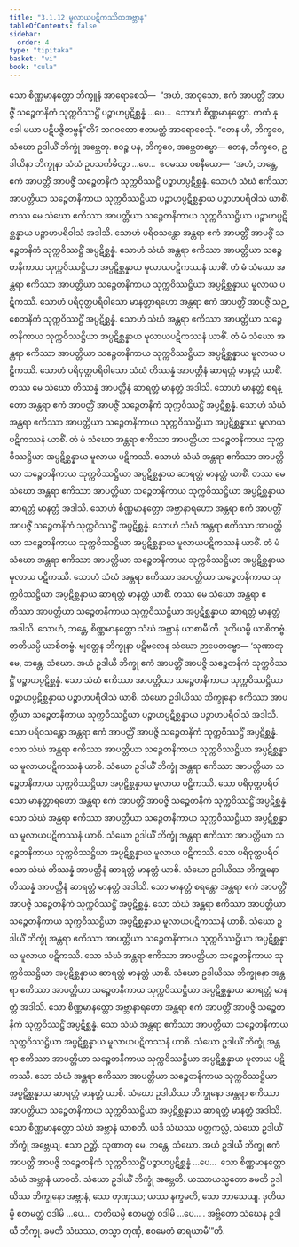 ```yaml
---
title: "3.1.12 မူလာယပဋိကဿိတအဗ္ဘာန"
tableOfContents: false
sidebar:
  order: 4
type: "tipitaka"
basket: "vi"
book: "cula"
---
```



<DynamicBreadcrumb />

<Division number="119" book="cula">

<Paragraph number="565" book="cula">
သော စိဏ္ဏမာနတ္တော ဘိက္ခူနံ အာရောစေသိ—  “အဟံ, အာဝုသော, ဧကံ အာပတ္တိံ အာပဇ္ဇိံ သဉ္စေတနိကံ သုက္ကဝိဿဋ္ဌိံ ပဉ္စာဟပ္ပဋိစ္ဆန္နံ …ပေ…  သောဟံ စိဏ္ဏမာနတ္တော. ကထံ နု ခေါ မယာ ပဋိပဇ္ဇိတဗ္ဗန်”တိ? ဘဂဝတော ဧတမတ္ထံ အာရောစေသုံ. “တေန ဟိ, ဘိက္ခဝေ, သံဃော ဥဒါယိံ ဘိက္ခုံ အဗ္ဘေတု. ဧဝဉ္စ ပန, ဘိက္ခဝေ, အဗ္ဘေတဗ္ဗော—
</Paragraph>

<Paragraph number="566" book="cula">
တေန, ဘိက္ခဝေ, ဥဒါယိနာ ဘိက္ခုနာ သံဃံ ဥပသင်္ကမိတွာ …ပေ…  ဧဝမဿ ဝစနီယော—  ‘အဟံ, ဘန္တေ, ဧကံ အာပတ္တိံ အာပဇ္ဇိံ သဉ္စေတနိကံ သုက္ကဝိဿဋ္ဌိံ ပဉ္စာဟပ္ပဋိစ္ဆန္နံ. သောဟံ သံဃံ ဧကိဿာ အာပတ္တိယာ သဉ္စေတနိကာယ သုက္ကဝိဿဋ္ဌိယာ ပဉ္စာဟပ္ပဋိစ္ဆန္နာယ ပဉ္စာဟပရိဝါသံ ယာစိံ. တဿ မေ သံဃော ဧကိဿာ အာပတ္တိယာ သဉ္စေတနိကာယ သုက္ကဝိဿဋ္ဌိယာ ပဉ္စာဟပ္ပဋိစ္ဆန္နာယ ပဉ္စာဟပရိဝါသံ အဒါသိ. သောဟံ ပရိဝသန္တော အန္တရာ ဧကံ အာပတ္တိံ အာပဇ္ဇိံ သဉ္စေတနိကံ သုက္ကဝိဿဋ္ဌိံ အပ္ပဋိစ္ဆန္နံ. သောဟံ သံဃံ အန္တရာ ဧကိဿာ အာပတ္တိယာ သဉ္စေတနိကာယ သုက္ကဝိဿဋ္ဌိယာ အပ္ပဋိစ္ဆန္နာယ မူလာယပဋိကဿနံ ယာစိံ. တံ မံ သံဃော အန္တရာ ဧကိဿာ အာပတ္တိယာ သဉ္စေတနိကာယ သုက္ကဝိဿဋ္ဌိယာ အပ္ပဋိစ္ဆန္နာယ မူလာယ ပဋိကဿိ. သောဟံ ပရိဝုတ္ထပရိဝါသော မာနတ္တာရဟော အန္တရာ ဧကံ အာပတ္တိံ အာပဇ္ဇိံ သဉ္စေတနိကံ သုက္ကဝိဿဋ္ဌိံ အပ္ပဋိစ္ဆန္နံ. သောဟံ သံဃံ အန္တရာ ဧကိဿာ အာပတ္တိယာ သဉ္စေတနိကာယ သုက္ကဝိဿဋ္ဌိယာ အပ္ပဋိစ္ဆန္နာယ မူလာယပဋိကဿနံ ယာစိံ. တံ မံ သံဃော အန္တရာ ဧကိဿာ အာပတ္တိယာ သဉ္စေတနိကာယ သုက္ကဝိဿဋ္ဌိယာ အပ္ပဋိစ္ဆန္နာယ မူလာယ ပဋိကဿိ. သောဟံ ပရိဝုတ္ထပရိဝါသော သံဃံ တိဿန္နံ အာပတ္တီနံ ဆာရတ္တံ မာနတ္တံ ယာစိံ. တဿ မေ သံဃော တိဿန္နံ အာပတ္တီနံ ဆာရတ္တံ မာနတ္တံ အဒါသိ. သောဟံ မာနတ္တံ စရန္တော အန္တရာ ဧကံ အာပတ္တိံ အာပဇ္ဇိံ သဉ္စေတနိကံ သုက္ကဝိဿဋ္ဌိံ အပ္ပဋိစ္ဆန္နံ. သောဟံ သံဃံ အန္တရာ ဧကိဿာ အာပတ္တိယာ သဉ္စေတနိကာယ သုက္ကဝိဿဋ္ဌိယာ အပ္ပဋိစ္ဆန္နာယ မူလာယပဋိကဿနံ ယာစိံ. တံ မံ သံဃော အန္တရာ ဧကိဿာ အာပတ္တိယာ သဉ္စေတနိကာယ သုက္ကဝိဿဋ္ဌိယာ အပ္ပဋိစ္ဆန္နာယ မူလာယ ပဋိကဿိ. သောဟံ သံဃံ အန္တရာ ဧကိဿာ အာပတ္တိယာ သဉ္စေတနိကာယ သုက္ကဝိဿဋ္ဌိယာ အပ္ပဋိစ္ဆန္နာယ ဆာရတ္တံ မာနတ္တံ ယာစိံ. တဿ မေ သံဃော အန္တရာ ဧကိဿာ အာပတ္တိယာ သဉ္စေတနိကာယ သုက္ကဝိဿဋ္ဌိယာ အပ္ပဋိစ္ဆန္နာယ ဆာရတ္တံ မာနတ္တံ အဒါသိ. သောဟံ စိဏ္ဏမာနတ္တော အဗ္ဘာနာရဟော အန္တရာ ဧကံ အာပတ္တိံ အာပဇ္ဇိံ သဉ္စေတနိကံ သုက္ကဝိဿဋ္ဌိံ အပ္ပဋိစ္ဆန္နံ. သောဟံ သံဃံ အန္တရာ ဧကိဿာ အာပတ္တိယာ သဉ္စေတနိကာယ သုက္ကဝိဿဋ္ဌိယာ အပ္ပဋိစ္ဆန္နာယ မူလာယပဋိကဿနံ ယာစိံ. တံ မံ သံဃော အန္တရာ ဧကိဿာ အာပတ္တိယာ သဉ္စေတနိကာယ သုက္ကဝိဿဋ္ဌိယာ အပ္ပဋိစ္ဆန္နာယ မူလာယ ပဋိကဿိ. သောဟံ သံဃံ အန္တရာ ဧကိဿာ အာပတ္တိယာ သဉ္စေတနိကာယ သုက္ကဝိဿဋ္ဌိယာ အပ္ပဋိစ္ဆန္နာယ ဆာရတ္တံ မာနတ္တံ ယာစိံ. တဿ မေ သံဃော အန္တရာ ဧကိဿာ အာပတ္တိယာ သဉ္စေတနိကာယ သုက္ကဝိဿဋ္ဌိယာ အပ္ပဋိစ္ဆန္နာယ ဆာရတ္တံ မာနတ္တံ အဒါသိ. သောဟံ, ဘန္တေ, စိဏ္ဏမာနတ္တော သံဃံ အဗ္ဘာနံ ယာစာမီ’တိ.
</Paragraph>

<Paragraph number="567" book="cula">
ဒုတိယမ္ပိ ယာစိတဗ္ဗံ. တတိယမ္ပိ ယာစိတဗ္ဗံ. ဗျတ္တေန ဘိက္ခုနာ ပဋိဗလေန သံဃော ဉာပေတဗ္ဗော—
</Paragraph>

</Division>
<Division number="120" book="cula">

<Paragraph number="568" book="cula">
‘သုဏာတု မေ, ဘန္တေ, သံဃော. အယံ ဥဒါယီ ဘိက္ခု ဧကံ အာပတ္တိံ အာပဇ္ဇိ သဉ္စေတနိကံ သုက္ကဝိဿဋ္ဌိံ ပဉ္စာဟပ္ပဋိစ္ဆန္နံ. သော သံဃံ ဧကိဿာ အာပတ္တိယာ သဉ္စေတနိကာယ သုက္ကဝိဿဋ္ဌိယာ ပဉ္စာဟပ္ပဋိစ္ဆန္နာယ ပဉ္စာဟပရိဝါသံ ယာစိ. သံဃော ဥဒါယိဿ ဘိက္ခုနော ဧကိဿာ အာပတ္တိယာ သဉ္စေတနိကာယ သုက္ကဝိဿဋ္ဌိယာ ပဉ္စာဟပ္ပဋိစ္ဆန္နာယ ပဉ္စာဟပရိဝါသံ အဒါသိ. သော ပရိဝသန္တော အန္တရာ ဧကံ အာပတ္တိံ အာပဇ္ဇိ သဉ္စေတနိကံ သုက္ကဝိဿဋ္ဌိံ အပ္ပဋိစ္ဆန္နံ. သော သံဃံ အန္တရာ ဧကိဿာ အာပတ္တိယာ သဉ္စေတနိကာယ သုက္ကဝိဿဋ္ဌိယာ အပ္ပဋိစ္ဆန္နာယ မူလာယပဋိကဿနံ ယာစိ. သံဃော ဥဒါယိံ ဘိက္ခုံ အန္တရာ ဧကိဿာ အာပတ္တိယာ သဉ္စေတနိကာယ သုက္ကဝိဿဋ္ဌိယာ အပ္ပဋိစ္ဆန္နာယ မူလာယ ပဋိကဿိ. သော ပရိဝုတ္ထပရိဝါသော မာနတ္တာရဟော အန္တရာ ဧကံ အာပတ္တိံ အာပဇ္ဇိ သဉ္စေတနိကံ သုက္ကဝိဿဋ္ဌိံ အပ္ပဋိစ္ဆန္နံ. သော သံဃံ အန္တရာ ဧကိဿာ အာပတ္တိယာ သဉ္စေတနိကာယ သုက္ကဝိဿဋ္ဌိယာ အပ္ပဋိစ္ဆန္နာယ မူလာယပဋိကဿနံ ယာစိ. သံဃော ဥဒါယိံ ဘိက္ခုံ အန္တရာ ဧကိဿာ အာပတ္တိယာ သဉ္စေတနိကာယ သုက္ကဝိဿဋ္ဌိယာ အပ္ပဋိစ္ဆန္နာယ မူလာယ ပဋိကဿိ. သော ပရိဝုတ္ထပရိဝါသော သံဃံ တိဿန္နံ အာပတ္တီနံ ဆာရတ္တံ မာနတ္တံ ယာစိ. သံဃော ဥဒါယိဿ ဘိက္ခုနော တိဿန္နံ အာပတ္တီနံ ဆာရတ္တံ မာနတ္တံ အဒါသိ. သော မာနတ္တံ စရန္တော အန္တရာ ဧကံ အာပတ္တိံ အာပဇ္ဇိ သဉ္စေတနိကံ သုက္ကဝိဿဋ္ဌိံ အပ္ပဋိစ္ဆန္နံ. သော သံဃံ အန္တရာ ဧကိဿာ အာပတ္တိယာ သဉ္စေတနိကာယ သုက္ကဝိဿဋ္ဌိယာ အပ္ပဋိစ္ဆန္နာယ မူလာယပဋိကဿနံ ယာစိ. သံဃော ဥဒါယိံ ဘိက္ခုံ အန္တရာ ဧကိဿာ အာပတ္တိယာ သဉ္စေတနိကာယ သုက္ကဝိဿဋ္ဌိယာ အပ္ပဋိစ္ဆန္နာယ မူလာယ ပဋိကဿိ. သော သံဃံ အန္တရာ ဧကိဿာ အာပတ္တိယာ သဉ္စေတနိကာယ သုက္ကဝိဿဋ္ဌိယာ အပ္ပဋိစ္ဆန္နာယ ဆာရတ္တံ မာနတ္တံ ယာစိ. သံဃော ဥဒါယိဿ ဘိက္ခုနော အန္တရာ ဧကိဿာ အာပတ္တိယာ သဉ္စေတနိကာယ သုက္ကဝိဿဋ္ဌိယာ အပ္ပဋိစ္ဆန္နာယ ဆာရတ္တံ မာနတ္တံ အဒါသိ. သော စိဏ္ဏမာနတ္တော အဗ္ဘာနာရဟော အန္တရာ ဧကံ အာပတ္တိံ အာပဇ္ဇိ သဉ္စေတနိကံ သုက္ကဝိဿဋ္ဌိံ အပ္ပဋိစ္ဆန္နံ. သော သံဃံ အန္တရာ ဧကိဿာ အာပတ္တိယာ သဉ္စေတနိကာယ သုက္ကဝိဿဋ္ဌိယာ အပ္ပဋိစ္ဆန္နာယ မူလာယပဋိကဿနံ ယာစိ. သံဃော ဥဒါယိံ ဘိက္ခုံ အန္တရာ ဧကိဿာ အာပတ္တိယာ သဉ္စေတနိကာယ သုက္ကဝိဿဋ္ဌိယာ အပ္ပဋိစ္ဆန္နာယ မူလာယ ပဋိကဿိ. သော သံဃံ အန္တရာ ဧကိဿာ အာပတ္တိယာ သဉ္စေတနိကာယ သုက္ကဝိဿဋ္ဌိယာ အပ္ပဋိစ္ဆန္နာယ ဆာရတ္တံ မာနတ္တံ ယာစိ. သံဃော ဥဒါယိဿ ဘိက္ခုနော အန္တရာ ဧကိဿာ အာပတ္တိယာ သဉ္စေတနိကာယ သုက္ကဝိဿဋ္ဌိယာ အပ္ပဋိစ္ဆန္နာယ ဆာရတ္တံ မာနတ္တံ အဒါသိ. သော စိဏ္ဏမာနတ္တော သံဃံ အဗ္ဘာနံ ယာစတိ. ယဒိ သံဃဿ ပတ္တကလ္လံ, သံဃော ဥဒါယိံ ဘိက္ခုံ အဗ္ဘေယျ. ဧသာ ဉတ္တိ.
</Paragraph>

<Paragraph number="569" book="cula">
သုဏာတု မေ, ဘန္တေ, သံဃော. အယံ ဥဒါယီ ဘိက္ခု ဧကံ အာပတ္တိံ အာပဇ္ဇိ သဉ္စေတနိကံ သုက္ကဝိဿဋ္ဌိံ ပဉ္စာဟပ္ပဋိစ္ဆန္နံ …ပေ…  သော စိဏ္ဏမာနတ္တော သံဃံ အဗ္ဘာနံ ယာစတိ. သံဃော ဥဒါယိံ ဘိက္ခုံ အဗ္ဘေတိ. ယဿာယသ္မတော ခမတိ ဥဒါယိဿ ဘိက္ခုနော အဗ္ဘာနံ, သော တုဏှဿ; ယဿ နက္ခမတိ, သော ဘာသေယျ.
</Paragraph>

<Paragraph number="570" book="cula">
ဒုတိယမ္ပိ ဧတမတ္ထံ ဝဒါမိ …ပေ…  တတိယမ္ပိ ဧတမတ္ထံ ဝဒါမိ …ပေ… .
</Paragraph>

<Paragraph number="571" book="cula">
အဗ္ဘိတော သံဃေန ဥဒါယီ ဘိက္ခု. ခမတိ သံဃဿ, တသ္မာ တုဏှီ, ဧဝမေတံ ဓာရယာမီ’”တိ.
</Paragraph>
</Division>